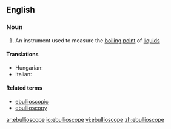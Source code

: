 ==English==

===Noun===
{{en-noun}}

# {{physics}} An instrument used to measure the [[boiling point]] of [[liquid]]s

====Translations====
{{trans-top|an instrument used to measure the boiling point of liquids}}
* Hungarian: {{t|hu|ebullioszkóp}}
* Italian: {{t-|it|ebullioscopio|m}}
{{trans-mid}}
{{trans-bottom}}

====Related terms====
* [[ebullioscopic]]
* [[ebullioscopy]]

[[ar:ebullioscope]]
[[io:ebullioscope]]
[[vi:ebullioscope]]
[[zh:ebullioscope]]